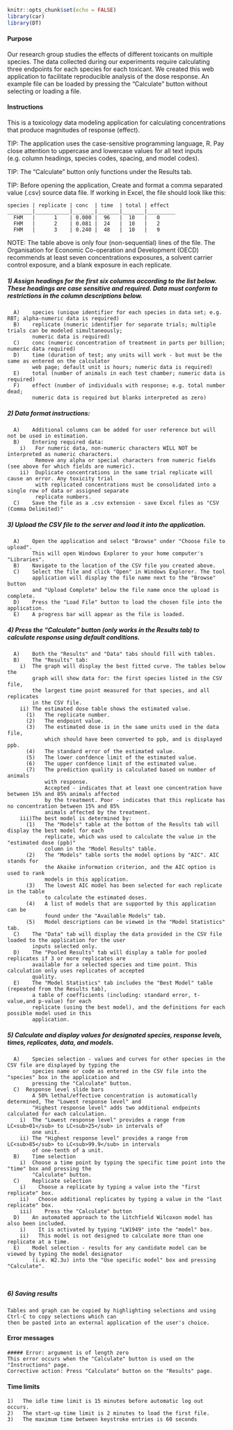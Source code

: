 
```r
knitr::opts_chunk$set(echo = FALSE)
library(car)
library(DT)
```
#### Purpose
Our research group studies the effects of different toxicants on multiple species. The data collected during our experiments
require calculating three endpoints for each species for each toxicant. We created this web application to facilitate 
reproducible analysis of the dose response. An example file can be loaded by pressing the "Calculate" button without 
selecting or loading a file.


#### Instructions
This is a toxicology data modeling application for calculating concentrations that produce magnitudes of response (effect).

TIP: The application uses the case-sensitive programming language, R. Pay close attention to uppercase and lowercase values for all text inputs (e.g. column headings, species codes, spacing, and model codes).

TIP: The "Calculate" button only functions under the Results tab.

TIP: Before opening the application, Create and format a comma separated value (.csv) source data file. If working in Excel, the file should      look like this:



    species | replicate | conc  | time  | total | effect
    ________|___________|_______|_______|_______|_________
      FHM   |      1    | 0.000 |  96   |  10   |   0
      FHM   |      2    | 0.081 |  24   |  10   |   2
      FHM   |      3    | 0.240 |  48   |  10   |   9

NOTE: The table above is only four (non-sequential) lines of the file. The Organisation for Economic Co-operation and 
      Development (OECD) recommends at least seven concentrations exposures, a solvent carrier control exposure, and a blank exposure in each replicate.

#####  1)	Assign headings for the first six columns according to the list below. These headings are case sensitive and required. Data must                conform to restrictions in the column descriptions below.
      A)	species (unique identifier for each species in data set; e.g. RBT; alpha-numeric data is required)
      B)	replicate (numeric identifier for separate trials; multiple trials can be modeled simultaneously; 
            numeric data is required)
      C)	conc (numeric concentration of treatment in parts per billion; numeric data required)
      D)	time (duration of test; any units will work - but must be the same as entered on the calculator 
            web page; default unit is hours; numeric data is required)
      E)	total (number of animals in each test chamber; numeric data is required) 
      F)	effect (number of individuals with response; e.g. total number dead; 
            numeric data is required but blanks interpreted as zero)

#####  2)	Data format instructions:    
      A)	Additional columns can be added for user reference but will not be used in estimation.
      B)	Entering required data:
        i)	 For numeric data, non-numeric characters WILL NOT be interpreted as numeric characters. 
             Remove any alpha or special characters from numeric fields (see above for which fields are numeric).
        ii)	 Duplicate concentrations in the same trial replicate will cause an error. Any toxicity trial 
             with replicated concentrations must be consolidated into a single row of data or assigned separate 
             replicate numbers.
      C)    Save the file as a .csv extension - save Excel files as "CSV (Comma Delimited)"
  
#####  3)	Upload the CSV file to the server and load it into the application.
      A)	Open the application and select "Browse" under "Choose file to upload". 
            This will open Windows Explorer to your home computer's "Libraries".
      B)	Navigate to the location of the CSV file you created above.
      C)	Select the file and click "Open" in Windows Explorer. The tool 
            application will display the file name next to the "Browse" button 
            and "Upload Complete" below the file name once the upload is complete.
      D)	Press the "Load File" button to load the chosen file into the application.
      E)    A progress bar will appear as the file is loaded.

#####  4)	Press the "Calculate" button (only works in the Results tab) to calculate response using default conditions.
      A)	Both the "Results" and "Data" tabs should fill with tables.
      B)	The "Results" tab:
        i)	The graph will display the best fitted curve. The tables below the 
            graph will show data for: the first species listed in the CSV file, 
            the largest time point measured for that species, and all replicates 
            in the CSV file.
        ii) The estimated dose table shows the estimated value.
          (1)	The replicate number.
          (2)	The endpoint value.
          (3)   The estimated dose is in the same units used in the data file,
                which should have been converted to ppb, and is displayed ppb.
          (4)   The standard error of the estimated value.
          (5)   The lower confdence limit of the estimated value.
          (6)   The upper confdence limit of the estimated value.
          (7)	The prediction quality is calculated based on number of animals 
                with response. 
                Accepted - indicates that at least one concentration have between 15% and 85% animals affected 
                by the treatment. Poor - indicates that this replicate has no concentration between 15% and 85% 
                animals affected by the treatment.    
        iii)The best model is determined by:
          (1)	The "Models" table at the bottom of the Results tab will display the best model for each
                replicate, which was used to calculate the value in the "estimated dose (ppb)"
                column in the "Model Results" table. 
          (2)	The "Models" table sorts the model options by "AIC". AIC stands for 
                the Akaike information criterion, and the AIC option is used to rank 
                models in this application.
          (3)	The lowest AIC model has been selected for each replicate in the table 
                to calculate the estimated doses.  
          (4)	A list of models that are supported by this application can be 
                found under the "Available Models" tab. 
          (5)   Model descriptions can be viewed in the "Model Statistics" tab. 
      C)	The "Data" tab will display the data provided in the CSV file loaded to the application for the user 
            inputs selected only.
      D)	The "Pooled Results" tab will display a table for pooled replicates if 3 or more replicates are 
            available for a selected species and time point. This calculation only uses replicates of accepted 
            quality.
      E)	The "Model Statistics" tab includes the "Best Model" table (repeated from the Results tab),
            a table of coefficients (including: standard error, t-value,and p-value) for each 
            replicate (using the best model), and the definitions for each possible model used in this
            application.
    
#####  5)	Calculate and display values for designated species, response levels, times, replicates, data, and models.
      A)	Species selection - values and curves for other species in the CSV file are displayed by typing the 
            species name or code as entered in the CSV file into the "species" box in the application and 
            pressing the "Calculate" button.
      C)  Response level slide bars
            A 50% lethal/effective concentration is automatically determined, The "Lowest response level" and 
            "Highest response level" adds two additional endpoints calculated for each calculation.
        i)  The "Lowest response level" provides a range from LC<sub>01</sub> to LC<sub>25</sub> in intervals of 
            one unit.
        ii) The "Highest response level" provides a range from LC<sub>85</sub> to LC<sub>99.9</sub> in intervals
            of one-tenth of a unit.
      B)	Time selection
        i)	Choose a time point by typing the specific time point into the "time" box and pressing the 
            "Calculate" button.
      C)	Replicate selection
        i)	  Choose a replicate by typing a value into the "first replicate" box.
        ii)	  Choose additional replicates by typing a value in the "last replicate" box.
        iii)	Press the "Calculate" button
      D)	An automated approach to the Litchfield Wilcoxon model has also been included.
        i)	  It is activated by typing "LW1949" into the "model" box.
        ii)	  This model is not designed to calculate more than one replicate at a time.
      E)    Model selection - results for any candidate model can be viewed by typing the model designator 
            (i.e. W2.3u) into the "Use specific model" box and pressing "Calculate".
          
        
#####   6)	Saving results 
    Tables and graph can be copied by highlighting selections and using Ctrl-C to copy selections which can 
    then be pasted into an external application of the user's choice.

#### Error messages
    ##### Error: argument is of length zero
    This error occurs when the "Calculate" button is used on the "Instructions" page.
    Corrective action: Press "Calculate" button on the "Results" page.
    


#### Time limits

    1)   The idle time limit is 15 minutes before automatic log out occurs.
    2)   The start-up time limit is 2 minutes to load the first file.
    3)   The maximum time between keystroke entries is 60 seconds



